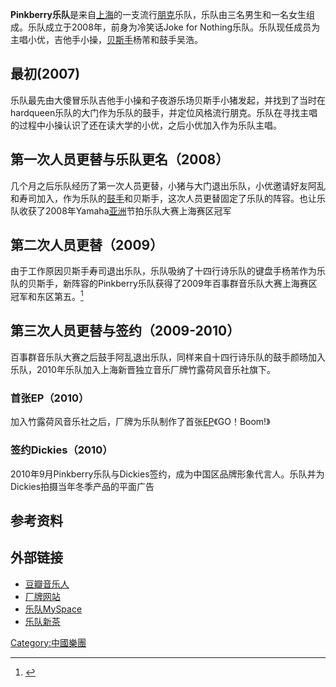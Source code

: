 {{多個問題|
{{refimprove|time=2010-07-21T10:19:10+00:00}}
{{notability unreferenced|time=2021-06-01}}
{{autobiography|time=2021-06-01}}
}}
{{noteTA
|1=zh-hans:朋克;zh-hk:朋克;zh-tw:龐克;
}}
{{艺人
| 姓名     = Pinkberry
| 类型     = 乐队
| 圖片     = 
| 音乐类型 =  [[流行朋克|流行朋克]]、[[Power_Pop|Power Pop]]
| 出身地   = [[中国|中国]][[上海|上海]]
| 出道日期 = 
| 代表作   = 
| 活躍年代 = 2007-現在
| 唱片公司 = 
| 經紀公司 = 
| 網站     = http://www.zlhfmusic.com/  
| 相關團體 = [[大傻冒|大傻冒]]、[[十四行诗|十四行诗]]
| 現任成員 = [[吴玥（小优）|吴玥（小优）]] - 主唱 *[[虞卓然（小操）|虞卓然（小操）]] - [[吉他手|吉他手]]*[[杨芾（酒窝古古）|杨芾（酒窝古古）]] - 贝斯手*[[吴浩|吴浩]] - 鼓手
}}

'''Pinkberry乐队'''是来自[[上海|上海]]的一支流行[[朋克|朋克]]乐队，乐队由三名男生和一名女生组成。乐队成立于2008年，前身为冷笑话Joke for Nothing乐队。乐队现任成员为主唱小优，吉他手小操，[[贝斯手|贝斯手]]杨芾和鼓手吴浩。

== 最初(2007) ==
乐队最先由大傻冒乐队吉他手小操和子夜游乐场贝斯手小猪发起，并找到了当时在hardqueen乐队的大门作为乐队的鼓手，并定位风格流行朋克。乐队在寻找主唱的过程中小操认识了还在读大学的小优，之后小优加入作为乐队主唱。

==第一次人员更替与乐队更名（2008） ==
几个月之后乐队经历了第一次人员更替，小猪与大门退出乐队，小优邀请好友阿乱和寿司加入，作为乐队的[[鼓手|鼓手]]和贝斯手，这次人员更替固定了乐队的阵容。也让乐队收获了2008年Yamaha[[亚洲|亚洲]]节拍乐队大赛上海赛区冠军

== 第二次人员更替（2009） ==
由于工作原因贝斯手寿司退出乐队，乐队吸纳了十四行诗乐队的键盘手杨芾作为乐队的贝斯手，新阵容的Pinkberry乐队获得了2009年百事群音乐队大赛上海赛区冠军和东区第五。<ref>{{cite web|title="百事燃情麦克风"上海本土Pinkberry乐队获冠军|url=http://enjoy.eastday.com/e/20090605/u1a4416667.html|publisher=东方网|accessdate=2010年7月21日|archive-url=https://web.archive.org/web/20190217143632/http://enjoy.eastday.com/e/20090605/u1a4416667.html|archive-date=2019年2月17日|dead-url=yes}}</ref>

== 第三次人员更替与签约（2009-2010） ==
百事群音乐队大赛之后鼓手阿乱退出乐队，同样来自十四行诗乐队的鼓手颜旸加入乐队，2010年乐队加入上海新晋独立音乐厂牌竹露荷风音乐社旗下。

=== 首张EP（2010）===
加入竹露荷风音乐社之后，厂牌为乐队制作了首张[[EP|EP]]《GO！Boom!》

=== 签约Dickies（2010）===
2010年9月Pinkberry乐队与Dickies签约，成为中国区品牌形象代言人。乐队并为Dickies拍摄当年冬季产品的平面广告

==参考资料==
{{reflist}}

== 外部链接 ==
* [http://www.douban.com/artist/pinkberry/  豆瓣音乐人]{{Wayback|url=http://www.douban.com/artist/pinkberry/ |date=20100520232722 }}
* [http://www.zlhfmusic.com  厂牌网站]{{Wayback|url=http://www.zlhfmusic.com/ |date=20100512135353 }}
* [http://www.myspace.cn/pinkberryband  乐队MySpace]{{dead link|date=2017年11月 |bot=InternetArchiveBot |fix-attempted=yes }}
* [https://web.archive.org/web/20100523231436/http://www.neocha.com/pinkberry  乐队新茶]


[[Category:中國樂團|Category:中國樂團]]